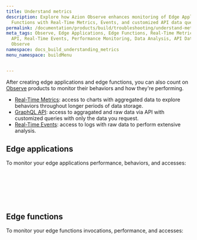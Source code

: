 ```yaml
---
title: Understand metrics
description: Explore how Azion Observe enhances monitoring of Edge Applications and
  Functions with Real-Time Metrics, Events, and customized API data queries.
permalink: /documentation/products/build/troubleshooting/understand-metrics/
meta_tags: Observe, Edge Applications, Edge Functions, Real-Time Metrics, GraphQL
  API, Real-Time Events, Performance Monitoring, Data Analysis, API Data Access, Azion
  Observe
namespace: docs_build_understanding_metrics
menu_namespace: buildMenu


---
```



After creating edge applications and edge functions, you can also count on [Observe](/en/documentation/products/observe/) products to monitor their behaviors and how they're performing.

- [Real-Time Metrics](/en/documentation/products/observe/real-time-metrics/): access to charts with aggregated data to explore behaviors throughout longer periods of data storage.
- [GraphQL API](/en/documentation/devtools/graphql-api/overview/): access to aggragated and raw data via API with customized queries with only the data you request.
- [Real-Time Events](/en/documentation/products/observe/real-time-events/): access to logs with raw data to perform extensive analysis.

## Edge applications

To monitor your edge applications performance, behaviors, and accesses:

<LinkButton link="/en/documentation/products/observe/real-time-metrics/#edge-applications" label="view aggregated metrics" outlined /> <br></br>

<LinkButton link="/en/documentation/devtools/graphql-api/features/#datasets" label="query data" outlined /> <br></br>

<LinkButton link="/en/documentation/products/observe/real-time-events/#edge-applications" label="view raw data" outlined /> 

## Edge functions

To monitor your edge functions invocations, performance, and accesses:

<LinkButton link="/en/documentation/products/observe/real-time-metrics/#edge-functions" label="view aggregated metrics" outlined /> <br></br>

<LinkButton link="/en/documentation/devtools/graphql-api/features/#datasets" label="query data" outlined /> <br></br>

<LinkButton link="/en/documentation/products/observe/real-time-events/#edge-functions" label="view raw data" outlined />




